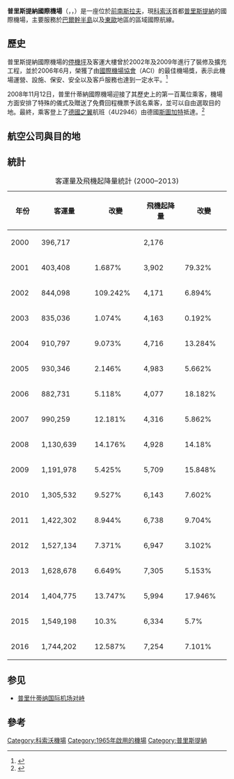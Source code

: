 {{noteTA
|G1=地名
|T=zh-hk: 普里什蒂納國際機場; zh-tw: 普里斯提納國際機場;zh-cn: 普里什蒂纳国际机场;zh-sg: 普里什蒂纳国际机场;
|1=zh-hk: 普里什蒂納; zh-tw: 普里斯提納;zh-cn: 普里什蒂纳;zh-sg: 普里什蒂纳;
|2=zh-hk: 伊斯坦堡; zh-tw: 伊斯坦堡;zh-cn: 伊斯坦布尔;
|3=zh-hk: 薩格勒布; zh-tw: 薩格爾布; zh-cn: 萨格勒布
}}
{{Infobox Airport
| name = 普里斯提納國際機場<br>Aeroporti Ndërkombëtar i Prishtinës Adem Jashari<br>Међународни Аеродром Приштина Адем Јашари
| nativename-a = 
| nativename-r =
| image = <!-- 檔案不存在 Prishtina International Airport Adem Jashari.png -->
| image-width = 270
| image2 = Prishtina_International_Airport_"Adem_Jashari"_Limak_Kosovo.jpg
| image2-width = 270
| IATA = PRN
| ICAO = BKPR
<center>{{Location map|Kosovo|width=200|float=center
|caption=|mark=Airplane_silhouette.svg|marksize=10
|label=PRN|position=right
|lat_deg=42|lat_min=34|lat_sec=22|lat_dir=N
|lon_deg=21|lon_min=02|lon_sec=09|lon_dir=E
}}<small>機場在科索沃的位置</small></center>
| type = 軍民合用
| operator = Prishtina International Airport J.S.C.
| city-served = {{flag|Kosovo}} [[普里斯提納|普里斯提納]]
| location = {{flag|Kosovo}} [[普里斯提納|普里斯提納]]
| elevation-f = 1,789
| elevation-m = 545
| coordinates = {{coord|42|34|22|N|21|02|09|E|type:airport|display=inline,title|name=Pristina International Airport}}
| website = [http://www.airportpristina.com/ Pristina International Airport Adem Jashari]
| metric-elev  = Yes
| metric-rwy   = Yes
| r1-number = 17/35
| r1-length-f = 8,210
| r1-length-m = 2,501
| r1-surface = [[瀝青|瀝青]]
| hub          = [[亞德里亞航空|亞德里亞航空]] 
| stat-year = 2016
| stat1-header = 旅客流量
| stat1-data = 1,744,202
| stat2-header = 旅客流量變化 2015–2016
| stat2-data = {{increase}}12.5%
| stat3-header = 航班流量
| stat3-data   = 7,254
| stat4-header = 航班流量變化 2015–2016
| stat4-data = {{increase}}7.1%
| footnotes = 資料來源:科索沃民航局<ref name=paxstats>[http://www.caa-ks.org/en/statistics/1075] (Civil Aviation Authority of the Republic of Kosovo)</ref><br>歐洲聯盟飛安局<ref name="AIP">{{Cite web |url=http://www.ead.eurocontrol.int/publicuser/protect/pu/main.jsp |title=EAD Basic |access-date=2012-02-18 |archive-date=2013-10-05 |archive-url=https://web.archive.org/web/20131005154221/http://www.ead.eurocontrol.int/publicuser/protect/pu/main.jsp |dead-url=no }}</ref>
}}

'''普里斯提納國際機場'''（{{lang-sq|Aeroporti Ndërkombëtar i Prishtinës Adem Jashari}}，{{lang-sr|Међународни Аеродром Приштина Адем Јашари}}，{{airport codes|PRN|BKPR}}）是一座位於[[南斯拉夫|前南斯拉夫]]，現[[科索沃|科索沃]]首都[[普里斯提納|普里斯提納]]的國際機場，主要服務於[[巴爾幹半島|巴爾幹半島]]以及[[東歐|東歐]]地區的區域國際航線。

==歷史==
普里斯提納國際機場的[[機坪|停機坪]]及客運大樓曾於2002年及2009年進行了裝修及擴充工程，並於2006年6月，榮獲了由[[國際機場協會|國際機場協會]]（ACI）的最佳機場獎，表示此機場運營、設施、保安、安全以及客戶服務也達到一定水平。<ref>{{cite web |url=http://www.airportpristina.com/english/about/re.htm |title=存档副本 |accessdate=2008-06-28  |deadurl=yes |archiveurl=https://web.archive.org/web/20080725033930/http://www.airportpristina.com/english/about/re.htm |archivedate=2008-07-25 }}  </ref>

2008年11月12日，普里什蒂納國際機場迎接了其歷史上的第一百萬位乘客，機場方面安排了特殊的儀式及贈送了免費回程機票予該名乘客，並可以自由選取目的地。最終，乘客登上了[[德國之翼|德國之翼]]航班（4U2946）由德國[[斯圖加特機場|斯圖加特]]抵達。<ref name=one>{{cite news |author=<!--Staff writer(s); no by-line.--> |title=Prishtina airport hits 1 million passengers |url=http://www.newkosovareport.com/200811121392/Business-and-Economy/Prishtina-airport-hits-1-million-passengers.html |newspaper=New Kosova Report |date=12 November 2008 |accessdate=8 January 2014 |deadurl=yes |archiveurl=https://web.archive.org/web/20131021181108/http://newkosovareport.com/200811121392/Business-and-Economy/prishtina-airport-hits-1-million-passengers.html |archivedate=2013年10月21日 }}</ref>

==航空公司與目的地==
{{Airport-dest-list
|{{flagicon|SVN}} [[亞德里亞航空|亞德里亞航空]]|[[盧布爾雅那約熱·普奇尼克機場|盧比安納]]、[[法蘭克福機場|法蘭克福]]、[[慕尼黑機場|慕尼黑]]<br>'''季節性'''：[[马尔默机场|馬爾默]]
|{{flagicon|HRV}} [[克羅埃西亞航空|克羅埃西亞航空]]|'''季節性'''：[[萨格勒布机场|薩格勒布]]
|{{flagicon|AUT}} [[奧地利航空|奧地利航空]]| [[維也納國際機場|維也納]]
|{{flagicon|CHE}} [[瑞士國際航空|瑞士國際航空]]|[[日内瓦国际机场|日内瓦]]
|{{flagicon|CHE}} [[瑞士易捷航空|瑞士易捷航空]]|[[日内瓦国际机场|日内瓦]]、[[巴塞尔-米卢斯-弗赖堡欧洲机场|巴塞爾/米盧斯]]
|{{flagicon|CHE}} [[雪絨花航空|雪絨花航空]]|[[蘇黎世機場|蘇黎世]]
|{{flagicon|UK}} [[易捷航空|易捷航空]]|[[柏林-舍讷费尔德机场|柏林-舍訥費爾德]]
|{{flagicon|DEU}} [[日耳曼尼亞航空|日耳曼尼亞航空]]|[[慕尼黑機場|慕尼黑]]、[[蓋威克機場|倫敦-蓋威克]]
|{{flagicon|DEU}} [[歐洲之翼航空|歐洲之翼航空]]|[[慕尼黑機場|慕尼黑]]（2018年3月24日開辦）
|{{flagicon|DEU}} [[歐洲之翼航空|歐洲之翼航空]]<br>{{small|由[[德國之翼航空|德國之翼航空]]營運}}|[[柏林-泰格尔奥托·利林塔尔机场|柏林-泰格爾]]、[[杜塞尔多夫国际机场|杜塞道夫]]、[[汉堡机场|漢堡]]、[[汉诺威-朗根哈根机场|漢諾威]]、[[斯图加特机场|斯圖加特]]
|{{flagicon|BEL}} [[比利時途易飛航空|比利時途易飛航空]]|[[布魯塞爾机场|布魯塞爾]]
|{{flagicon|DNK}}{{flagicon|NOR}}{{flagicon|SWE}} [[北歐航空|北歐航空]]|'''季節性'''：[[哥本哈根凯斯楚普机场|哥本哈根]]、[[奧斯陸加勒穆恩機場|奧斯陸]]、[[斯德哥爾摩-阿蘭達機場|斯德哥爾摩]]、[[哥德堡-蘭德維特機場|哥德堡]]
|{{flagicon|NOR}} [[挪威航空|挪威航空]]|[[奥斯陆加勒穆恩机场|奧斯陸]]<br>'''季節性'''：[[哥德堡-蘭德維特機場|哥德堡]]、[[赫爾辛基-萬塔機場|赫爾辛基]]
|{{flagicon|HUN}} [[維茲航空|維茲航空]]| [[布達佩斯李斯特·費倫茨國際機場|布達佩斯]]、[[倫敦盧頓機場|倫敦-盧頓]]
|{{flagicon|TUR}} [[飛馬航空|飛馬航空]]|[[萨比哈·格克琴国际机场|伊斯坦堡-篷迪克]]
|{{flagicon|TUR}} [[土耳其航空|土耳其航空]]| [[阿塔蒂尔克国际机场|伊斯坦堡-阿塔图尔克]]
}}

==統計==
{{Pie chart
| caption= '''航點旅客流量'''
|other = yes
|value1 = 34.5
|label1 = 瑞士
|value2 = 32.5
|label2 = 德國
|value3 = 14.6
|label3 = 土耳其
|value4 = 6.2
|label4 = 奧地利
|value5 = 4.3
|label5 = 意大利
|value6 = 2.4
|label6 = 斯洛文尼亞
|value7 = 1.5
|label7 = 丹麥
|value8 = 1.5
|label8 = 比利時
|value9 = 0.8
|label9 = 瑞典
|value10 = 0.7
|label10 = 克羅地亞}}

{| class="wikitable"
|+ 客運量及飛機起降量統計 (2000–2013)
|- style="background:lightgrey;"
! style="width:100px;"|年份
! style="width:200px;"|客運量
! style="width:150px;"|改變
! style="width:200px;"|飛機起降量
! style="width:150px;"|改變
|-
|2000
|396,717
|
|2,176
|
|-
|2001
|403,408
|{{increase}}1.687%
|3,902
|{{increase}}79.32%
|-
|2002
|844,098
|{{increase}}109.242%
|4,171
|{{increase}}6.894%
|-
|2003
|835,036
|{{decrease}}1.074%
|4,163
|{{decrease}}0.192%
|-
|2004
|910,797
|{{increase}}9.073%
|4,716
|{{increase}}13.284%
|-
|2005
|930,346
|{{increase}}2.146%
|4,983
|{{increase}}5.662%
|-
|2006
|882,731
|{{decrease}}5.118%
|4,077
|{{decrease}}18.182%
|-
|2007
|990,259
|{{increase}}12.181%
|4,316
|{{increase}}5.862%
|-
|2008
|1,130,639
|{{increase}}14.176%
|4,928
|{{increase}}14.18%
|-
|2009
|1,191,978
|{{increase}}5.425%
|5,709
|{{increase}}15.848%
|-
|2010
|1,305,532
|{{increase}}9.527%
|6,143
|{{increase}}7.602%
|-
|2011
|1,422,302
|{{increase}}8.944%
|6,738
|{{increase}}9.704%
|-
|2012
|1,527,134
|{{increase}}7.371%
|6,947
|{{increase}}3.102%
|-
|2013
|1,628,678
|{{increase}}6.649%
|7,305
|{{increase}}5.153%
|-
|2014
|1,404,775
|{{decrease}}13.747%
|5,994
|{{decrease}}17.946%
|-
|2015
|1,549,198
|{{increase}}10.3%
|6,334
|{{increase}}5.7%
|-
|2016
|1,744,202
|{{increase}}12.587%
|7,254
|{{increase}}7.101%
|}
==参见==
*[[普里什蒂纳国际机场对峙|普里什蒂纳国际机场对峙]]
==參考==
{{reflist}}

[[Category:科索沃機場|Category:科索沃機場]]
[[Category:1965年啟用的機場|Category:1965年啟用的機場]]
[[Category:普里斯提納|Category:普里斯提納]]